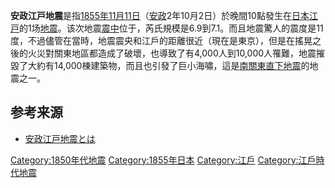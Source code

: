 {{NoteTA |G1=Earthquake}}
{{Infobox earthquake|圖片=[[File:Ansei_Great_Earthquake_1854_1855.jpg|270px]]|地圖簡介=安政大地震絵図|map2={{Location map|Japan
 | lat_deg = 35
 | lat_min = 39
 | lon_deg = 139
 | lon_min = 48
 | label =
 | mark = Bullseye1.svg
 | marksize = 40
 | width = 270
 | float = center
 | caption =
 }}|日期=[[1855年|1855年]][[11月11日|11月11日]]（[[安政|安政]]2年10月2日）|规模=M6.9–7.1|震央={{coord|35.65|139.8|display=inline,title}}|影响地区=[[日本|日本]]：[[關東地區|關東地區]]|損失=|烈度=11度（劇烈）|傷亡=4,000人到10,000人罹難|time=10 pm|受影響地區=|海嘯=巨小}}
'''安政江戸地震'''是指[[1855年|1855年]][[11月11日|11月11日]]（[[安政|安政]]2年10月2日）於晚間10點發生在[[日本|日本]][[江戸|江戸]]的1场[[地震|地震]]。该次地震[[震中|震中]]位于{{coord|35.65|139.8|display=inline}}，芮氏規模是6.9到7.1。而且地震驚人的震度是11度，不過儘管在當時，地震震央和江戶的距離很近（現在是東京），但是在搖晃之後的火災對關東地區都造成了破壞，也導致了有4,000人到10,000人罹難，地震摧毀了大約有14,000棟建築物，而且也引發了巨小海嘯，這是[[南關東直下地震|南關東直下地震]]的地震之一。
==参考来源==
*[https://kotobank.jp/word/%E5%AE%89%E6%94%BF%E6%B1%9F%E6%88%B8%E5%9C%B0%E9%9C%87-29230 安政江戸地震とは] {{Wayback|url=https://kotobank.jp/word/%E5%AE%89%E6%94%BF%E6%B1%9F%E6%88%B8%E5%9C%B0%E9%9C%87-29230 |date=20210610140447 }} {{Language icon|ja}}
{{日本地震}}
{{Japan-hist-stub}}
[[Category:1850年代地震|Category:1850年代地震]]
[[Category:1855年日本|Category:1855年日本]]
[[Category:江戶|Category:江戶]]
[[Category:江戶時代地震|Category:江戶時代地震]]
